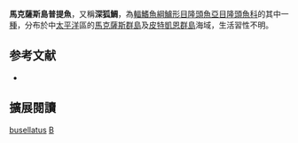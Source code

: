 {{Speciesbox 
| taxon = Bodianus busellatus
| image= Bodianus busellatus JNC3073 - with colour chart.JPG
| status = LC
| status_system = IUCN3.1
| authority = [[Gomon|Gomon]], 2006
| synonyms = 
}}

'''馬克薩斯島普提魚'''，又稱'''深狐鯛'''，為[[輻鰭魚綱|輻鰭魚綱]][[鱸形目|鱸形目]][[隆頭魚亞目|隆頭魚亞目]][[隆頭魚科|隆頭魚科]]的其中一[[種|種]]，分布於中[[太平洋|太平洋]]區的[[馬克薩斯群島|馬克薩斯群島]]及[[皮特凱恩群島|皮特凱恩群島]]海域，生活習性不明。

== 参考文献 ==
*{{FishBase_species|genus=Bodianus|species=busellatus|year=2013|month=6}}

== 擴展閱讀 ==
{{refbegin}}
{{wikispecies-inline|Bodianus busellatus|馬克薩斯島普提魚}}
{{refend}}
{{Taxonbar|from=Q1887844}}

[[Category:普提魚屬|busellatus]]
[[Category:2006年描述的魚類|B]]

{{鱸形目小作品}}